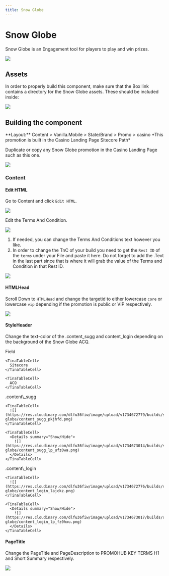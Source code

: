 ```yaml
---
title: Snow Globe
---
```


# Snow Globe

Snow Globe is an Engagement tool for players to play and win prizes.

![](https://res.cloudinary.com/dlfu36fiw/image/upload/v1734660318/builds/snow-globe/headerimg_rvissr.png)

## Assets

<Admonition type="info" title="Required Assets">
  In order to properly build this component, make sure that the Box link contains a directory for the Snow Globe assets. These should be included inside:

  ![](https://res.cloudinary.com/dlfu36fiw/image/upload/v1734660557/builds/snow-globe/snow-globe-assets_zrwr8m.png)
</Admonition>

## Building the component

<Admonition type="info" title="SiteCore Path">
  **Layout:**
  Content > Vanilla.Mobile > State/Brand > Promo > casino
  *This promotion is built in the Casino Landing Page Sitecore Path*
</Admonition>

Duplicate or copy any Snow Globe promotion in the Casino Landing Page such as this one.

![](https://res.cloudinary.com/dlfu36fiw/image/upload/v1734661800/builds/snow-globe/duplication_tdm9vb.png)

### Content

#### Edit HTML

Go to Content and click `Edit HTML`.

![](https://res.cloudinary.com/dlfu36fiw/image/upload/v1734661960/builds/snow-globe/content_kpzix8.png)

Edit the Terms And Condition.

![](https://res.cloudinary.com/dlfu36fiw/image/upload/v1734662528/builds/snow-globe/content-edithtml_lnlgpq.png)

1. If needed, you can change the Terms And Conditions text however you like.
2. In order to change the TnC of your build you need to get the `Rest ID` of the `terms` under your File and paste it here. Do not forget to add the .Text in the last part since that is where it will grab the value of the Terms and Condition in that Rest ID.

![](https://res.cloudinary.com/dlfu36fiw/image/upload/v1734662968/builds/snow-globe/content-TnCrestID_nfsoxi.png)

#### HTMLHead

Scroll Down to `HTMLHead` and change the targetid to either lowercase `core` or lowercase `vip` depending if the promotion is public or VIP respectively.

![](https://res.cloudinary.com/dlfu36fiw/image/upload/v1734663405/builds/snow-globe/content-htmlhead-targetid_em6xnu.png)

#### StyleHeader

Change the text-color of the .content\_sugg and content\_login depending on the background of the Snow Globe ACQ.

<TinaTable topHeader={true}>
  <TinaTableRow>
    <TinaTableCell>
      Field
    </TinaTableCell>

    <TinaTableCell>
      Sitecore
    </TinaTableCell>

    <TinaTableCell>
      ACQ
    </TinaTableCell>
  </TinaTableRow>

  <TinaTableRow>
    <TinaTableCell>
      .content\_sugg
    </TinaTableCell>

    <TinaTableCell>
      ![](https://res.cloudinary.com/dlfu36fiw/image/upload/v1734672779/builds/snow-globe/content_sugg_pkjhfd.png)
    </TinaTableCell>

    <TinaTableCell>
      <Details summary="Show/Hide">
        ![](https://res.cloudinary.com/dlfu36fiw/image/upload/v1734673014/builds/snow-globe/content_sugg_lp_ufz0wa.png)
      </Details>
    </TinaTableCell>
  </TinaTableRow>

  <TinaTableRow>
    <TinaTableCell>
      .content\_login
    </TinaTableCell>

    <TinaTableCell>
      ![](https://res.cloudinary.com/dlfu36fiw/image/upload/v1734672776/builds/snow-globe/content_login_lajckz.png)
    </TinaTableCell>

    <TinaTableCell>
      <Details summary="Show/Hide">
        ![](https://res.cloudinary.com/dlfu36fiw/image/upload/v1734673017/builds/snow-globe/content_login_lp_fz0hxu.png)
      </Details>
    </TinaTableCell>
  </TinaTableRow>
</TinaTable>

#### PageTitle

Change the PageTitle and PageDescription to PROMOHUB KEY TERMS H1 and Short Summary respectively.

![](https://res.cloudinary.com/dlfu36fiw/image/upload/v1734673391/builds/snow-globe/pagetitle_ue5qgm.png)
